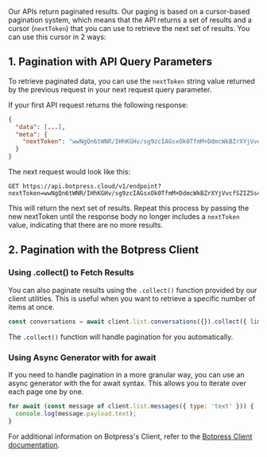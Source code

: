 Our APIs return paginated results. Our paging is based on a cursor-based pagination system, which means that the API returns a set of results and a cursor (`nextToken`) that you can use to retrieve the next set of results. You can use this cursor in 2 ways:

## 1. Pagination with API Query Parameters

To retrieve paginated data, you can use the `nextToken` string value returned by the previous request in your next request query parameter.

If your first API request returns the following response:

```json
{
  "data": [...],
  "meta": {
    "nextToken": "wwNgQn6tWNR/IHhKGHv/sg9zcIAGsxOk0TfmM+DdmcWkBZrXYjVvcfSZIZSs4ppCr/g="
  }
}
```

The next request would look like this:

```http
GET https://api.botpress.cloud/v1/endpoint?nextToken=wwNgQn6tWNR/IHhKGHv/sg9zcIAGsxOk0TfmM+DdmcWkBZrXYjVvcfSZIZSs4ppCr/g=
```

This will return the next set of results. Repeat this process by passing the new nextToken until the response body no longer includes a `nextToken` value, indicating that there are no more results.

## 2. Pagination with the Botpress Client

### Using .collect() to Fetch Results

You can also paginate results using the `.collect()` function provided by our client utilities. This is useful when you want to retrieve a specific number of items at once.

```js
const conversations = await client.list.conversations({}).collect({ limit: 1000 }); // Fetch 1000 conversations
```

The `.collect()` function will handle pagination for you automatically.

### Using Async Generator with for await

If you need to handle pagination in a more granular way, you can use an async generator with the for await syntax. This allows you to iterate over each page one by one.

```js
for await (const message of client.list.messages({ type: 'text' })) {
  console.log(message.payload.text);
}
```

For additional information on Botpress's Client, refer to the [Botpress Client documentation](/for-developers/botpress-client).
